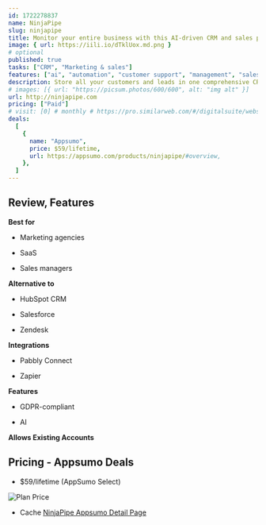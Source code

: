 ```yaml
---
id: 1722278837
name: NinjaPipe
slug: ninjapipe
title: Monitor your entire business with this AI-driven CRM and sales platform
image: { url: https://iili.io/dTklUox.md.png }
# optional
published: true
tasks: ["CRM", "Marketing & sales"]
features: ["ai", "automation", "customer support", "management", "sales", "marketing", "workflow", "analytics"]
description: Store all your customers and leads in one comprehensive CRMPut your sales, outreach, and other tasks on autopilot with automated workflows
# images: [{ url: "https://picsum.photos/600/600", alt: "img alt" }]
url: http://ninjapipe.com
pricing: ["Paid"]
# visit: [0] # monthly # https://pro.similarweb.com/#/digitalsuite/websiteanalysis/home
deals:
  [
    {
      name: "Appsumo",
      price: $59/lifetime,
      url: https://appsumo.com/products/ninjapipe/#overview,
    },
  ]
---
```


## Review, Features

 

**Best for**

- Marketing agencies

- SaaS

- Sales managers

**Alternative to**

- HubSpot CRM

- Salesforce

- Zendesk

**Integrations**

- Pabbly Connect

- Zapier

**Features**

- GDPR-compliant

- AI

**Allows Existing Accounts**

## Pricing - Appsumo Deals

- $59/lifetime (AppSumo Select)

<Img src="https://iili.io/dTkQYhX.png" alt="Plan Price" />

- Cache [NinjaPipe Appsumo Detail Page](https://iili.io/dTkQLGa.png)
